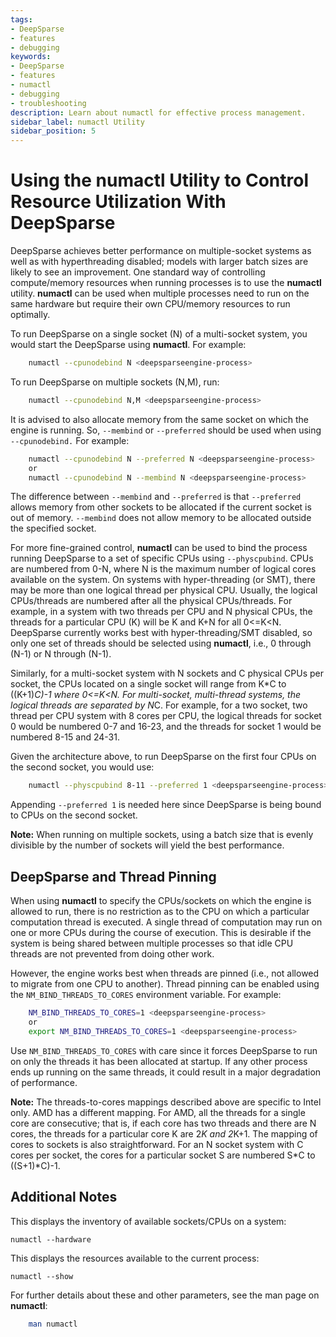 ```yaml
---
tags:
- DeepSparse
- features
- debugging
keywords:
- DeepSparse 
- features
- numactl
- debugging
- troubleshooting
description: Learn about numactl for effective process management.
sidebar_label: numactl Utility
sidebar_position: 5
---
```


# Using the numactl Utility to Control Resource Utilization With DeepSparse

DeepSparse achieves better performance on multiple-socket systems as well as with hyperthreading disabled; models with larger batch sizes are likely to see an improvement. One standard way of controlling compute/memory resources when running processes is to use the **numactl** utility. **numactl** can be used when multiple processes need to run on the same hardware but require their own CPU/memory resources to run optimally.

To run DeepSparse on a single socket (N) of a multi-socket system, you would start the DeepSparse using **numactl**. For example:

```bash
    numactl --cpunodebind N <deepsparseengine-process>
```

To run DeepSparse on multiple sockets (N,M), run:

```bash
    numactl --cpunodebind N,M <deepsparseengine-process>
```

It is advised to also allocate memory from the same socket on which the engine is running. So, `--membind` or `--preferred` should be used when using `--cpunodebind.` For example:

```bash
    numactl --cpunodebind N --preferred N <deepsparseengine-process>
    or
    numactl --cpunodebind N --membind N <deepsparseengine-process>
```

The difference between `--membind` and `--preferred` is that `--preferred` allows memory from other sockets to be allocated if the current socket is out of memory.  `--membind` does not allow memory to be allocated outside the specified socket.

For more fine-grained control, **numactl** can be used to bind the process running DeepSparse to a set of specific CPUs using `--physcpubind`. CPUs are numbered from 0-N, where N is the maximum number of logical cores available on the system. On systems with hyper-threading (or SMT), there may be more than one logical thread per physical CPU. Usually, the logical CPUs/threads are numbered after all the physical CPUs/threads. For example, in a system with two threads per CPU and N physical CPUs, the threads for a particular CPU (K) will be K and K+N for all 0&lt;=K&lt;N. DeepSparse currently works best with hyper-threading/SMT disabled, so only one set of threads should be selected using **numactl**, i.e., 0 through (N-1) or N through (N-1).

Similarly, for a multi-socket system with N sockets and C physical CPUs per socket, the CPUs located on a single socket will range from K*C to ((K+1)*C)-1 where 0&lt;=K&lt;N. For multi-socket, multi-thread systems, the logical threads are separated by N*C. For example, for a two socket, two thread per CPU system with 8 cores per CPU, the logical threads for socket 0 would be numbered 0-7 and 16-23, and the threads for socket 1 would be numbered 8-15 and 24-31.

Given the architecture above, to run DeepSparse on the first four CPUs on the second socket, you would use:

```bash
    numactl --physcpubind 8-11 --preferred 1 <deepsparseengine-process>
```

Appending `--preferred 1` is needed here since DeepSparse is being bound to CPUs on the second socket.

**Note:** When running on multiple sockets, using a batch size that is evenly divisible by the number of sockets will yield the best performance.


## DeepSparse and Thread Pinning

When using **numactl** to specify the CPUs/sockets on which the engine is allowed to run, there is no restriction as to the CPU on which a particular computation thread is executed. A single thread of computation may run on one or more CPUs during the course of execution. This is desirable if the system is being shared between multiple processes so that idle CPU threads are not prevented from doing other work.

However, the engine works best when threads are pinned (i.e., not allowed to migrate from one CPU to another). Thread pinning can be enabled using the `NM_BIND_THREADS_TO_CORES` environment variable. For example:

```bash
    NM_BIND_THREADS_TO_CORES=1 <deepsparseengine-process>
    or
    export NM_BIND_THREADS_TO_CORES=1 <deepsparseengine-process>
```

Use `NM_BIND_THREADS_TO_CORES` with care since it forces DeepSparse to run on only the threads it has been allocated at startup. If any other process ends up running on the same threads, it could result in a major degradation of performance.

**Note:** The threads-to-cores mappings described above are specific to Intel only. AMD has a different mapping. For AMD, all the threads for a single core are consecutive; that is, if each core has two threads and there are N cores, the threads for a particular core K are 2*K and 2*K+1.  The mapping of cores to sockets is also straightforward. For an N socket system with C cores per socket, the cores for a particular socket S are numbered S*C to ((S+1)*C)-1.

## Additional Notes

This displays the inventory of available sockets/CPUs on a system:

`numactl --hardware`

This displays the resources available to the current process:

`numactl --show`

For further details about these and other parameters, see the man page on **numactl**:

```bash
    man numactl
```
